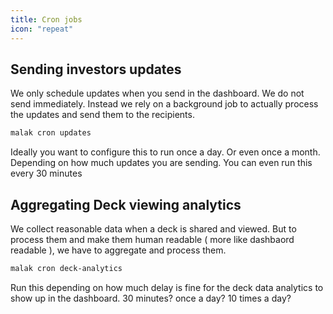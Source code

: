 ```yaml
---
title: Cron jobs
icon: "repeat"
---
```


## Sending investors updates

We only schedule updates when you send in the dashboard. We do not send immediately.
Instead we rely on a background job to actually process the updates and send them to
the recipients.

```sh
malak cron updates
```

<Tip>
  Ideally you want to configure this to run once a day. Or even once a month.
  Depending on how much updates you are sending. You can even run this every 30
  minutes
</Tip>

## Aggregating Deck viewing analytics

We collect reasonable data when a deck is shared and viewed. But to process them and make them
human readable ( more like dashbaord readable ), we have to aggregate and process them.

```sh
malak cron deck-analytics
```

<Tip>
  Run this depending on how much delay is fine for the deck data analytics to
  show up in the dashboard. 30 minutes? once a day? 10 times a day?
</Tip>
